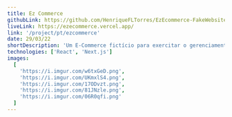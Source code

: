 ```yaml
---
title: Ez Commerce
githubLink: https://github.com/HenriqueFLTorres/EzEcommerce-FakeWebsite
liveLink: https://ezecommerce.vercel.app/
link: '/project/pt/ezcommerce'
date: 29/03/22
shortDescription: 'Um E-Commerce fictício para exercitar o gerenciamento de estados e filtros.'
technologies: ['React', 'Next.js']
images:
  [
    'https://i.imgur.com/w6txGeD.png',
    'https://i.imgur.com/UKmxlS4.png',
    'https://i.imgur.com/17ODvzt.png',
    'https://i.imgur.com/81JNzle.png',
    'https://i.imgur.com/06R0qfi.png'
  ]
---
```




<ProjectPage
  title={attributes.title}
  images={attributes.images}
  shortDescription={attributes.shortDescription}
  technologies={attributes.technologies}
  about='Um projeto desenvolvido para praticar e aprender mais sobre as mecânicas do Next.js e o gerenciamento de estado do React'
  buildWith='Neste projeto, foi utilizado o Next.js para rotas dinâmicas e hooks avançadas do React para gerenciamento de informações entre componentes'
  challenges='Sem dúvidas, os dois maiores desafios foram o filtro de produtos por preço, avaliação e departamento, e a criação do carrinho, que mantém a informação de pedidos do usuário.'
  learned='Usando o Next.js, pude me familiarizar um pouco mais com seus componentes e seu sistema de rota. Portanto, o uso de hooks avançados como useContext() do React, foi imprescindível para o meu aprendizado.'
  github={attributes.githubLink}
  liveLink={attributes.liveLink}
  link={attributes.link}
/>
